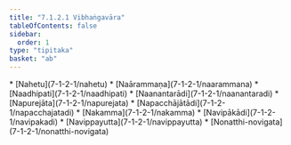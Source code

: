```yaml
---
title: "7.1.2.1 Vibhaṅgavāra"
tableOfContents: false
sidebar:
  order: 1
type: "tipitaka"
basket: "ab"
---
```



<DynamicBreadcrumb />



<TableOfContents>
* [Nahetu](7-1-2-1/nahetu)
* [Naārammaṇa](7-1-2-1/naarammana)
* [Naadhipati](7-1-2-1/naadhipati)
* [Naanantarādi](7-1-2-1/naanantaradi)
* [Napurejāta](7-1-2-1/napurejata)
* [Napacchājātādi](7-1-2-1/napacchajatadi)
* [Nakamma](7-1-2-1/nakamma)
* [Navipākādi](7-1-2-1/navipakadi)
* [Navippayutta](7-1-2-1/navippayutta)
* [Nonatthi-novigata](7-1-2-1/nonatthi-novigata)
</TableOfContents>